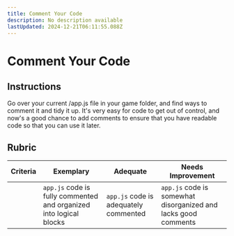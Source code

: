 ```yaml
---
title: Comment Your Code
description: No description available
lastUpdated: 2024-12-21T06:11:55.088Z
---
```


# Comment Your Code

## Instructions

Go over your current /app.js file in your game folder, and find ways to comment it and tidy it up. It's very easy for code to get out of control, and now's a good chance to add comments to ensure that you have readable code so that you can use it later.

## Rubric

| Criteria | Exemplary                                                          | Adequate                              | Needs Improvement                                              |
| -------- | ------------------------------------------------------------------ | ------------------------------------- | -------------------------------------------------------------- |
|          | `app.js` code is fully commented and organized into logical blocks | `app.js` code is adequately commented | `app.js` code is somewhat disorganized and lacks good comments |
